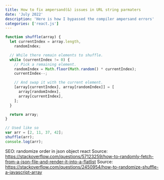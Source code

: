 ```yaml
---
title: How to fix ampersand(&) issues in URL string parmaters
date: 'July 2022'
description: 'Here is how I bypassed the compiler ampersand errors'
categories: ['react.js']
---
```


```js
function shuffle(array) {
  let currentIndex = array.length,
    randomIndex;

  // While there remain elements to shuffle.
  while (currentIndex != 0) {
    // Pick a remaining element.
    randomIndex = Math.floor(Math.random() * currentIndex);
    currentIndex--;

    // And swap it with the current element.
    [array[currentIndex], array[randomIndex]] = [
      array[randomIndex],
      array[currentIndex],
    ];
  }

  return array;
}

// Used like so
var arr = [2, 11, 37, 42];
shuffle(arr);
console.log(arr);
```

SEO: randomize order in json object react
Source: https://stackoverflow.com/questions/57123259/how-to-randomly-fetch-from-a-json-file-and-render-it-into-a-flatlist
Source: https://stackoverflow.com/questions/2450954/how-to-randomize-shuffle-a-javascript-array
